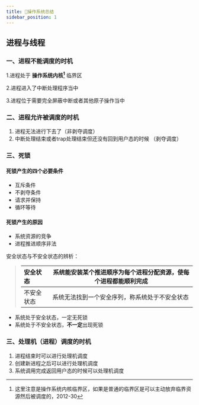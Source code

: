 ```yaml
---
title: 📖操作系统总结
sidebar_position: 1
---
```


## 进程与线程
### 一、进程不能调度的时机
1.进程处于 **操作系统内核[^1]** 临界区

2.进程进入了中断处理程序当中

3.进程位于需要完全屏蔽中断或者其他原子操作当中

> 
>[^1]:这里注意是操作系统内核临界区，如果是普通的临界区是可以主动放弃临界资源然后被调度的，2012-30

### 二、进程允许被调度的时机

1. 进程无法进行下去了（非剥夺调度）
2. 中断处理结束或者trap处理结束但还没有回到用户态的时候 （剥夺调度）

### 三、死锁

#### 死锁产生的四个必要条件

- 互斥条件
- 不剥夺条件
- 请求并保持
- 循环等待

#### 死锁产生的原因

- 系统资源的竞争
- 进程推进顺序非法

安全状态与不安全状态的辨析：

>| 安全状态  | 系统能安装某个推进顺序为每个进程分配资源，使每个进程都能顺利完成 |
>| :------- | ------------------------------------------------------------ |
>| 不安全状态 | 系统无法找到一个安全序列，称系统处于不安全状态               |


- 系统处于安全状态，一定无死锁
- 系统处于不安全状态，**不一定**出现死锁







### 三、处理机（进程）调度的时机

1. 进程结束时可以进行处理机调度
2. 创建新进程之后可以进行处理机调度
3. 系统调用完成返回用户态的时候可以处理机调度





